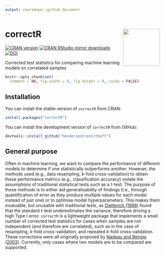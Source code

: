 ```yaml
---
output: rmarkdown::github_document
---
```


# correctR <img src="man/figures/correctR.png" align="right" width="120" />

[![CRAN version](https://www.r-pkg.org/badges/version/correctR)](https://www.r-pkg.org/pkg/correctR)
[![CRAN RStudio mirror downloads](https://cranlogs.r-pkg.org/badges/correctR)](https://www.r-pkg.org/pkg/correctR)
[![DOI](https://zenodo.org/badge/578642033.svg)](https://zenodo.org/badge/latestdoi/578642033)

Corrected test statistics for comparing machine learning models on correlated samples

```r
knitr::opts_chunk$set(
  comment = NA, fig.width = 8, fig.height = 8, cache = FALSE)
```

## Installation

You can install the stable version of `correctR` from CRAN:

```r
install.packages("correctR")
```

You can install the development version of `correctR` from GitHub:

```r
devtools::install_github("hendersontrent/theft")
```

## General purpose

Often in machine learning, we want to compare the performance of different models to determine if one statistically outperforms another. However, the methods used (e.g., data resampling, $k$-fold cross-validation) to obtain these performance metrics (e.g., classification accuracy) violate the assumptions of traditional statistical tests such as a $t$-test. The purpose of these methods is to either aid generalisability of findings (i.e., through quantification of error as they produce multiple values for each model instead of just one) or to optimise model hyperparameters. This makes them invaluable, but unusable with traditional tests, as [Dietterich (1998)](https://pubmed.ncbi.nlm.nih.gov/9744903/) found that the standard $t$-test underestimates the variance, therefore driving a high Type I error. `correctR` is a lightweight package that implements a small number of corrected test statistics for cases when samples are not independent (and therefore are correlated), such as in the case of resampling, $k$-fold cross-validation, and repeated $k$-fold cross-validation. These corrections were all originally proposed by [Nadeau and Bengio (2003)](https://link.springer.com/article/10.1023/A:1024068626366). Currently, only cases where two models are to be compared are supported.
